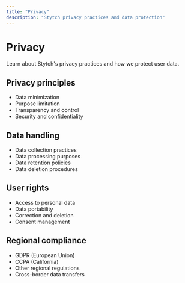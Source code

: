 ```yaml
---
title: "Privacy"
description: "Stytch privacy practices and data protection"
---
```


# Privacy

Learn about Stytch's privacy practices and how we protect user data.

## Privacy principles

- Data minimization
- Purpose limitation
- Transparency and control
- Security and confidentiality

## Data handling

- Data collection practices
- Data processing purposes
- Data retention policies
- Data deletion procedures

## User rights

- Access to personal data
- Data portability
- Correction and deletion
- Consent management

## Regional compliance

- GDPR (European Union)
- CCPA (California)
- Other regional regulations
- Cross-border data transfers
